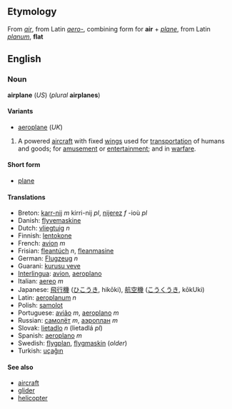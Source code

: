 <!--

NOTE - If you make edits to this page, please also make corresponding edits to the page for "aeroplane".

-->

==Etymology==
From ''[[air]]'', from Latin ''[[aero-]]'', combining form for '''air''' + ''[[plane]]'', from Latin ''[[planum]]'', '''flat'''

==English==
===Noun===
'''airplane''' (''US'') (''plural'' '''airplanes''')

====Variants====
*[[aeroplane]] (''UK'')

# A powered [[aircraft]] with fixed [[wing]]s used for [[transportation]] of humans and goods; for [[amusement]] or [[entertainment]]; and in [[warfare]].

====Short form====
*[[plane]]

====Translations====
*Breton: [[karr-nij]] ''m'' kirri-nij ''pl'', [[nijerez]] ''f'' -ioù ''pl''
*Danish: [[flyvemaskine]]
*Dutch: [[vliegtuig]] ''n''
*Finnish: [[lentokone]]
*French: [[avion]] ''m''
*Frisian: [[fleantúch]] ''n'', [[fleanmasine]]
*German: [[Flugzeug]] ''n''
*Guarani: [[kurusu veve]]
*[[Interlingua]]: [[avion]], [[aeroplano]]
*Italian: [[aereo]] ''m''
*Japanese: [[飛行機]] ([[ひこうき]], hikōki), [[航空機]] ([[こうくうき]], kōkUki)
*Latin: [[aeroplanum]] ''n''
*Polish: [[samolot]]
*Portuguese: [[avião]] ''m'', [[aeroplano]] ''m''
*Russian: [[самолёт]] ''m'', [[аэроплан]] ''m''
*Slovak: [[lietadlo]] ''n'' (lietadlá ''pl'')
*Spanish: [[aeroplano]] ''m''
*Swedish: [[flygplan]], [[flygmaskin]] (''older'')
*Turkish: [[uçağın]]

<!-- Please add translations also to AIROPLANE! -->

====See also====
*[[aircraft]]
*[[glider]]
*[[helicopter]]